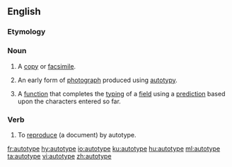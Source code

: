 ==English==

===Etymology===
{{prefix|auto|type|lang=en}}

===Noun===
{{wikipedia}}
{{en-noun|~}}

# {{label|en|dated|countable}} A [[copy]] or [[facsimile]].
# {{label|en|dated|countable}} An early form of [[photograph]] produced using [[autotypy]].
# {{label|en|uncountable|computing}} A [[function]] that completes the [[typing]] of a [[field]] using a [[prediction]] based upon the characters entered so far.

===Verb===
{{en-verb|autotyp}}

# {{lb|en|dated|transitive}} To [[reproduce]] (a document) by autotype.

[[fr:autotype]]
[[hy:autotype]]
[[io:autotype]]
[[ku:autotype]]
[[hu:autotype]]
[[ml:autotype]]
[[ta:autotype]]
[[vi:autotype]]
[[zh:autotype]]